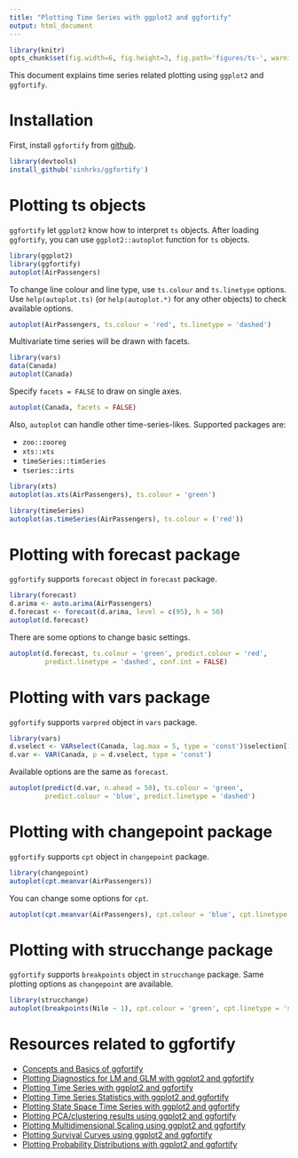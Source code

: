 ```yaml
---
title: "Plotting Time Series with ggplot2 and ggfortify"
output: html_document
---
```


```r
library(knitr)
opts_chunk$set(fig.width=6, fig.height=3, fig.path='figures/ts-', warning=FALSE)
```

This document explains time series related plotting using `ggplot2` and `ggfortify`. 

# Installation

First, install `ggfortify` from [github](https://github.com/sinhrks/ggfortify).

```r
library(devtools)
install_github('sinhrks/ggfortify')
```

# Plotting ts objects

`ggfortify` let `ggplot2` know how to interpret `ts` objects. After loading `ggfortify`, you can use `ggplot2::autoplot` function for `ts` objects. 

```r
library(ggplot2)
library(ggfortify)
autoplot(AirPassengers)
```

To change line colour and line type, use `ts.colour` and `ts.linetype` options. Use `help(autoplot.ts)` (or `help(autoplot.*)` for any other objects) to check available options.

```r
autoplot(AirPassengers, ts.colour = 'red', ts.linetype = 'dashed')
```

Multivariate time series will be drawn with facets. 

```r
library(vars)
data(Canada)
autoplot(Canada)
```

Specify `facets = FALSE` to draw on single axes.

```r
autoplot(Canada, facets = FALSE)
```

Also, `autoplot` can handle other time-series-likes. Supported packages are:

* `zoo::zooreg`
* `xts::xts`
* `timeSeries::timSeries`
* `tseries::irts`

```r
library(xts)
autoplot(as.xts(AirPassengers), ts.colour = 'green')

library(timeSeries)
autoplot(as.timeSeries(AirPassengers), ts.colour = ('red'))
```

# Plotting with forecast package

`ggfortify` supports `forecast` object in `forecast` package. 

```r
library(forecast)
d.arima <- auto.arima(AirPassengers)
d.forecast <- forecast(d.arima, level = c(95), h = 50)
autoplot(d.forecast)
```

There are some options to change basic settings.

```r
autoplot(d.forecast, ts.colour = 'green', predict.colour = 'red',
         predict.linetype = 'dashed', conf.int = FALSE)
```

# Plotting with vars package

`ggfortify` supports `varpred` object in `vars` package. 

```r
library(vars)
d.vselect <- VARselect(Canada, lag.max = 5, type = 'const')$selection[1]
d.var <- VAR(Canada, p = d.vselect, type = 'const')
```

Available options are the same as `forecast`.

```r
autoplot(predict(d.var, n.ahead = 50), ts.colour = 'green',
         predict.colour = 'blue', predict.linetype = 'dashed')
```

# Plotting with changepoint package

`ggfortify` supports `cpt` object in `changepoint` package. 

```r
library(changepoint)
autoplot(cpt.meanvar(AirPassengers))
```

You can change some options for `cpt`.

```r
autoplot(cpt.meanvar(AirPassengers), cpt.colour = 'blue', cpt.linetype = 'solid')
```

# Plotting with strucchange package

`ggfortify` supports `breakpoints` object in `strucchange` package. Same plotting options as `changepoint` are available.


```r
library(strucchange)
autoplot(breakpoints(Nile ~ 1), cpt.colour = 'green', cpt.linetype = 'solid')
```

# Resources related to ggfortify

* [Concepts and Basics of ggfortify](http://rpubs.com/sinhrks/basics)
* [Plotting Diagnostics for LM and GLM with ggplot2 and ggfortify](http://rpubs.com/sinhrks/plot_lm)
* [Plotting Time Series with ggplot2 and ggfortify](http://rpubs.com/sinhrks/plot_ts)
* [Plotting Time Series Statistics with ggplot2 and ggfortify](http://rpubs.com/sinhrks/plot_tsstats)
* [Plotting State Space Time Series with ggplot2 and ggfortify](http://rpubs.com/sinhrks/plot_ts_dlm)
* [Plotting PCA/clustering results using ggplot2 and ggfortify](http://rpubs.com/sinhrks/plot_pca)
* [Plotting Multidimensional Scaling using ggplot2 and ggfortify](http://rpubs.com/sinhrks/plot_mds)
* [Plotting Survival Curves using ggplot2 and ggfortify](http://rpubs.com/sinhrks/plot_surv)
* [Plotting Probability Distributions with ggplot2 and ggfortify](http://rpubs.com/sinhrks/plot_dist)
 
 　

